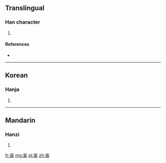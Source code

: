 ==Translingual==

===Han character===
{{Han char|rn=46|rad=山|as=09|sn=12|four=|canj=山田一女 (UWMV)}}

# {{defn|Han|sort=山09}}

====References====
* {{Han ref|kx=0316.310|dkj=08293|dj=0617.070|hdz=10786.060|uh=5D54|ud=23892}}

----

==Korean==

===Hanja===
{{ko-hanja|hangeul=아|rv=|mr=}}

# {{defn|Korean|sort=山09}}

----

==Mandarin==

===Hanzi===
{{cmn-hanzi|pin=[[wěi]] ([[wei3]])|wg=wei<sup>3</sup>}}

# {{defn|Mandarin|sort=山09}}

[[fr:嵔]]
[[mg:嵔]]
[[pl:嵔]]
[[zh:嵔]]